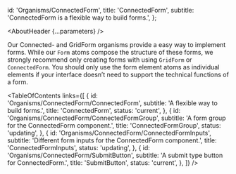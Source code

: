 

  id: 'Organisms/ConnectedForm',
  title: 'ConnectedForm',
  subtitle: 'ConnectedForm is a flexible way to build forms.',
};

<Meta title="Organisms/ConnectedForm/About" />

<AboutHeader {...parameters} />

Our Connected- and GridForm organisms provide a easy way to implement forms. While our `Form` atoms compose the structure of these forms, we strongly recommend only creating forms with using `GridForm` or `ConnectedForm`. You should only use the form element atoms as individual elements if your interface doesn’t need to support the technical functions of a form.

<TableOfContents
  links={[
    {
      id: 'Organisms/ConnectedForm/ConnectedForm',
      subtitle: 'A flexible way to build forms.',
      title: 'ConnectedForm',
      status: 'current',
    },
    {
      id: 'Organisms/ConnectedForm/ConnectedFormGroup',
      subtitle: 'A form group for the ConnectedForm component.',
      title: 'ConnectedFormGroup',
      status: 'updating',
    },
    {
      id: 'Organisms/ConnectedForm/ConnectedFormInputs',
      subtitle: 'Different form inputs for the ConnectedForm component.',
      title: 'ConnectedFormInputs',
      status: 'updating',
    },
    {
      id: 'Organisms/ConnectedForm/SubmitButton',
      subtitle: 'A submit type button for ConnectedForm.',
      title: 'SubmitButton',
      status: 'current',
    },
  ]}
/>
